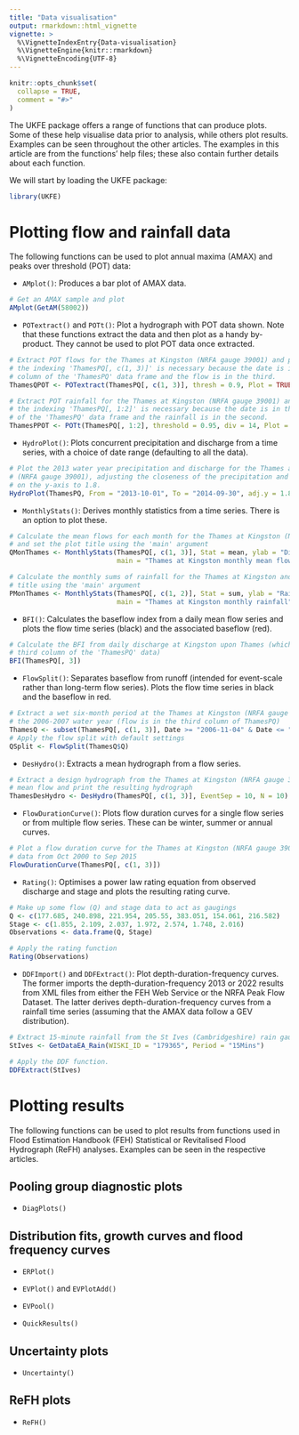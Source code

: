 ```yaml
---
title: "Data visualisation"
output: rmarkdown::html_vignette
vignette: >
  %\VignetteIndexEntry{Data-visualisation}
  %\VignetteEngine{knitr::rmarkdown}
  %\VignetteEncoding{UTF-8}
---
```


```r
knitr::opts_chunk$set(
  collapse = TRUE,
  comment = "#>"
)
```

The UKFE package offers a range of functions that can produce plots. Some of these help visualise data prior to analysis, while others plot results. Examples can be seen throughout the other articles. The examples in this article are from the functions' help files; these also contain further details about each function.

We will start by loading the UKFE package:
```r
library(UKFE)
```

# Plotting flow and rainfall data

The following functions can be used to plot annual maxima (AMAX) and peaks over threshold (POT) data:

* `AMplot()`: Produces a bar plot of AMAX data.

```r

# Get an AMAX sample and plot
AMplot(GetAM(58002))
```

* `POTextract()` and `POTt()`: Plot a hydrograph with POT data shown. Note that these functions extract the data and then plot as a handy by-product. They cannot be used to plot POT data once extracted.

```r
# Extract POT flows for the Thames at Kingston (NRFA gauge 39001) and plot. Note that 
# the indexing 'ThamesPQ[, c(1, 3)]' is necessary because the date is in the first 
# column of the 'ThamesPQ' data frame and the flow is in the third.
ThamesQPOT <- POTextract(ThamesPQ[, c(1, 3)], thresh = 0.9, Plot = TRUE)
```

```r

# Extract POT rainfall for the Thames at Kingston (NRFA gauge 39001) and plot. Note that
# the indexing 'ThamesPQ[, 1:2]' is necessary because the date is in the first column 
# of the 'ThamesPQ' data frame and the rainfall is in the second.
ThamesPPOT <- POTt(ThamesPQ[, 1:2], threshold = 0.95, div = 14, Plot = TRUE)
```

* `HydroPlot()`: Plots concurrent precipitation and discharge from a time series, with a choice of date range (defaulting to all the data).

```r
# Plot the 2013 water year precipitation and discharge for the Thames at Kingston 
# (NRFA gauge 39001), adjusting the closeness of the precipitation and discharge 
# on the y-axis to 1.8.
HydroPlot(ThamesPQ, From = "2013-10-01", To = "2014-09-30", adj.y = 1.8)
```

* `MonthlyStats()`: Derives monthly statistics from a time series. There is an option to plot these.

```r
# Calculate the mean flows for each month for the Thames at Kingston (NRFA gauge 39001)
# and set the plot title using the 'main' argument
QMonThames <- MonthlyStats(ThamesPQ[, c(1, 3)], Stat = mean, ylab = "Discharge (m3/s)", 
                           main = "Thames at Kingston monthly mean flow", Plot = TRUE)
```

```r
# Calculate the monthly sums of rainfall for the Thames at Kingston and set the plot 
# title using the 'main' argument
PMonThames <- MonthlyStats(ThamesPQ[, c(1, 2)], Stat = sum, ylab = "Rainfall (mm)", 
                           main = "Thames at Kingston monthly rainfall", Plot = TRUE)
```

* `BFI()`: Calculates the baseflow index from a daily mean flow series and plots the flow time series (black) and the associated baseflow (red).

```r
# Calculate the BFI from daily discharge at Kingston upon Thames (which is in the 
# third column of the 'ThamesPQ' data)
BFI(ThamesPQ[, 3])
```

* `FlowSplit()`: Separates baseflow from runoff (intended for event-scale rather than long-term flow series). Plots the flow time series in black and the baseflow in red.

```r
# Extract a wet six-month period at the Thames at Kingston (NRFA gauge 39001) during 
# the 2006-2007 water year (flow is in the third column of ThamesPQ)
ThamesQ <- subset(ThamesPQ[, c(1, 3)], Date >= "2006-11-04" & Date <= "2007-05-06")
# Apply the flow split with default settings
QSplit <- FlowSplit(ThamesQ$Q)
```

* `DesHydro()`: Extracts a mean hydrograph from a flow series. 

```r
# Extract a design hydrograph from the Thames at Kingston (NRFA gauge 39001) daily 
# mean flow and print the resulting hydrograph
ThamesDesHydro <- DesHydro(ThamesPQ[, c(1, 3)], EventSep = 10, N = 10)
```

* `FlowDurationCurve()`: Plots flow duration curves for a single flow series or from multiple flow series. These can be winter, summer or annual curves.

```r
# Plot a flow duration curve for the Thames at Kingston (NRFA gauge 39001) using 
# data from Oct 2000 to Sep 2015
FlowDurationCurve(ThamesPQ[, c(1, 3)])
```

* `Rating()`: Optimises a power law rating equation from observed discharge and stage and plots the resulting rating curve.

```r
# Make up some flow (Q) and stage data to act as gaugings
Q <- c(177.685, 240.898, 221.954, 205.55, 383.051, 154.061, 216.582)
Stage <- c(1.855, 2.109, 2.037, 1.972, 2.574, 1.748, 2.016)
Observations <- data.frame(Q, Stage)

# Apply the rating function
Rating(Observations)
```

* `DDFImport()` and `DDFExtract()`: Plot depth-duration-frequency curves. The former imports the depth-duration-frequency 2013 or 2022 results from XML files from either the FEH Web Service or the NRFA Peak Flow Dataset. The latter derives depth-duration-frequency curves from a rainfall time series (assuming that the AMAX data follow a GEV distribution).

```r
# Extract 15-minute rainfall from the St Ives (Cambridgeshire) rain gauge
StIves <- GetDataEA_Rain(WISKI_ID = "179365", Period = "15Mins")

# Apply the DDF function.
DDFExtract(StIves)
```

# Plotting results

The following functions can be used to plot results from functions used in Flood Estimation Handbook (FEH) Statistical or Revitalised Flood Hydrograph (ReFH) analyses. Examples can be seen in the respective articles.

## Pooling group diagnostic plots

* `DiagPlots()`

## Distribution fits, growth curves and flood frequency curves

* `ERPlot()`

* `EVPlot()` and `EVPlotAdd()`

* `EVPool()`

* `QuickResults()`

## Uncertainty plots

* `Uncertainty()`

## ReFH plots

* `ReFH()`
